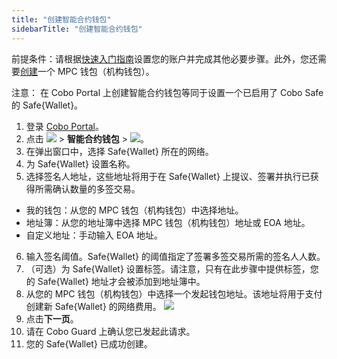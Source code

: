 ```yaml
---
title: "创建智能合约钱包"
sidebarTitle: "创建智能合约钱包"
---
```


<Note>前提条件：请根据[快速入门指南](/cn/portal/quick-start-guide)设置您的账户并完成其他必要步骤。此外，您还需要[创建](/cn/portal/mpc-wallets/ocw/set-up)一个 MPC 钱包（机构钱包）。</Note>

注意： 在 Cobo Portal 上创建智能合约钱包等同于设置一个已启用了 Cobo Safe 的 Safe&#123;Wallet&#125;。

1. 登录 [Cobo Portal](https://portal.cobo.com/login)。
2. 点击 <img src="/cn/images/smart-contract-wallet/button_wallet.svg" className="icon"></img> > **智能合约钱包** > <img src="/cn/images/smart-contract-wallet/button_create.svg" className="icon"></img>。
3. 在弹出窗口中，选择 Safe&#123;Wallet&#125; 所在的网络。
4. 为 Safe&#123;Wallet&#125; 设置名称。
5. 选择签名人地址，这些地址将用于在 Safe{Wallet} 上提议、签署并执行已获得所需确认数量的多签交易。
- 我的钱包：从您的 MPC 钱包（机构钱包）中选择地址。
- 地址簿：从您的地址簿中选择 MPC 钱包（机构钱包）地址或 EOA 地址。
- 自定义地址：手动输入 EOA 地址。
6. 输入签名阈值。Safe&#123;Wallet&#125; 的阈值指定了签署多签交易所需的签名人人数。
7. （可选）为 Safe{Wallet} 设置标签。请注意，只有在此步骤中提供标签，您的 Safe&#123;Wallet&#125; 地址才会被添加到地址簿中。
8. 从您的 MPC 钱包（机构钱包）中选择一个发起钱包地址。该地址将用于支付创建新 Safe&#123;Wallet&#125; 的网络费用。
<img src="/cn/images/smart-contract-wallet/1.png" className="screenshot_modal"></img>
9. 点击**下一页**。
10. 请在 Cobo Guard 上确认您已发起此请求。
11. 您的 Safe&#123;Wallet&#125; 已成功创建。